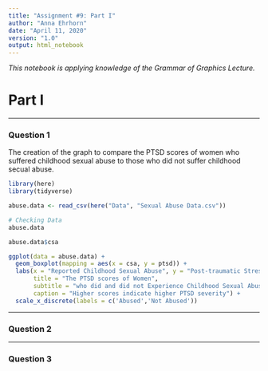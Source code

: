 ---
title: "Assignment #9: Part I"
author: "Anna Ehrhorn"
date: "April 11, 2020"
version: "1.0"
output: html_notebook
---

*This notebook is applying knowledge of the Grammar of Graphics Lecture.*


# Part I

***
### Question 1

The creation of the graph to compare the PTSD scores of women who suffered
childhood sexual abuse to those who did not suffer childhood secual abuse.

```{r include=FALSE}
library(here)
library(tidyverse)

abuse.data <- read_csv(here("Data", "Sexual Abuse Data.csv"))

# Checking Data
abuse.data

abuse.data$csa
```

```{r}
ggplot(data = abuse.data) + 
  geom_boxplot(mapping = aes(x = csa, y = ptsd)) +
  labs(x = "Reported Childhood Sexual Abuse", y = "Post-traumatic Stress Disorder (PTSD) Scale",
       title = "The PTSD scores of Women",
       subtitle = "who did and did not Experience Childhood Sexual Abuse",
       caption = "Higher scores indicate higher PTSD severity") +
  scale_x_discrete(labels = c('Abused','Not Abused'))
```






***
### Question 2


***
### Question 3